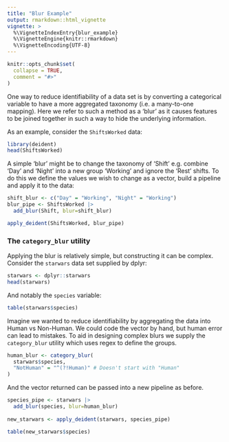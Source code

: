 ```yaml
---
title: "Blur Example"
output: rmarkdown::html_vignette
vignette: >
  %\VignetteIndexEntry{blur_example}
  %\VignetteEngine{knitr::rmarkdown}
  %\VignetteEncoding{UTF-8}
---
```


```r
knitr::opts_chunk$set(
  collapse = TRUE,
  comment = "#>"
)
```

One way to reduce identifiability of a data set is by converting a categorical variable to have a more aggregated taxonomy (i.e. a many-to-one mapping).  Here we refer to such a method as a 'blur' as it causes features to be joined together in such a way to hide the underlying information.

As an example, consider the `ShiftsWorked` data:

```r
library(deident)
head(ShiftsWorked)
```

A simple 'blur' might be to change the taxonomy of 'Shift' e.g. combine 'Day' and 'Night' into a new group 'Working' and ignore the 'Rest' shifts.  To do this we define the values we wish to change as a vector, build a pipeline and apply it to the data:

``` r
shift_blur <- c("Day" = "Working", "Night" = "Working")
blur_pipe <- ShiftsWorked |>
  add_blur(Shift, blur=shift_blur)

apply_deident(ShiftsWorked, blur_pipe)
```

### The `category_blur` utility

Applying the blur is relatively simple, but constructing it can be complex.  Consider the `starwars` data set supplied by dplyr:

``` r
starwars <- dplyr::starwars
head(starwars)
```

And notably the `species` variable:

``` r
table(starwars$species)
```

Imagine we wanted to reduce identifiability by aggregating the data into Human
 vs Non-Human.  We could code the vector by hand, but human error can lead to mistakes. To aid in designing complex blurs we supply the `category_blur` utility which uses regex to define the groups.

``` r
human_blur <- category_blur(
  starwars$species,
  "NotHuman" = "^(?!Human)" # Doesn't start with "Human"
)
```

And the vector returned can be passed into a new pipeline as before.

``` r
species_pipe <- starwars |>
  add_blur(species, blur=human_blur)
  
new_starwars <- apply_deident(starwars, species_pipe)

table(new_starwars$species)
```